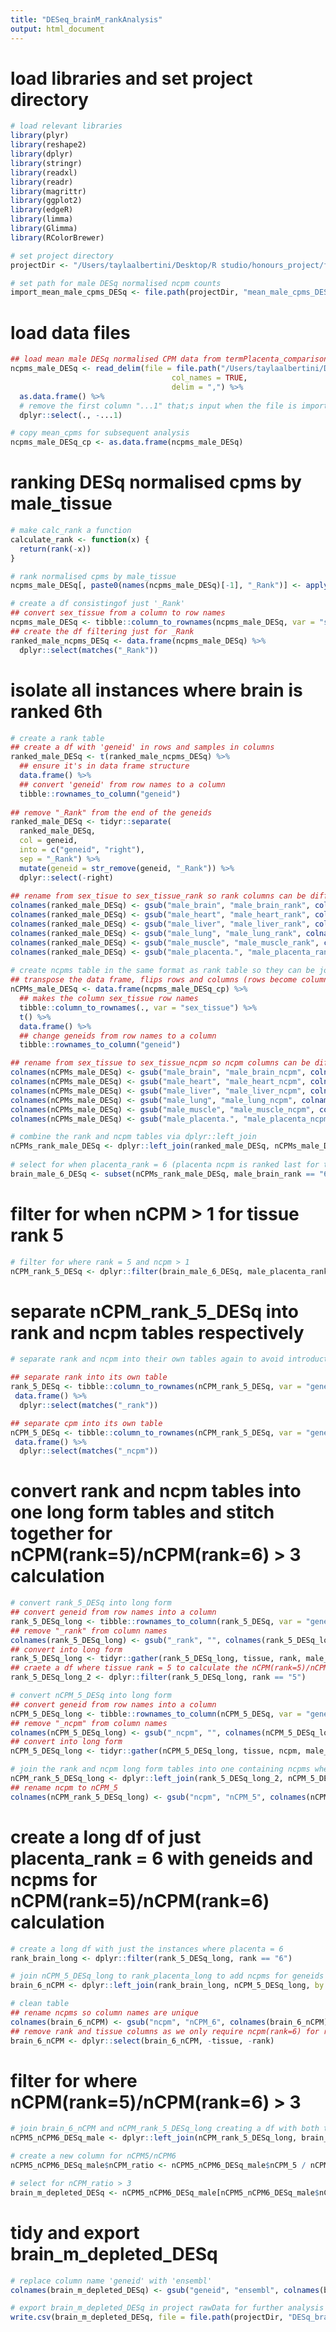 ```yaml
---
title: "DESeq_brainM_rankAnalysis"
output: html_document
---
```


# load libraries and set project directory 
```r
# load relevant libraries 
library(plyr)
library(reshape2)
library(dplyr)
library(stringr)
library(readxl)
library(readr)
library(magrittr)
library(ggplot2)
library(edgeR)
library(limma)
library(Glimma)
library(RColorBrewer)

# set project directory
projectDir <- "/Users/taylaalbertini/Desktop/R studio/honours_project/fetal_comparison/tissue_depletion/rawData"

# set path for male DESq normalised ncpm counts
import_mean_male_cpms_DESq <- file.path(projectDir, "mean_male_cpms_DESq.csv")
```

# load data files
```r
## load mean male DESq normalised CPM data from termPlacenta_comparison analysis
ncpms_male_DESq <- read_delim(file = file.path("/Users/taylaalbertini/Desktop/R studio/honours_project/fetal_comparison/readCounts_analysis/rawData/mean_male_cpms_DESq.csv"),
                                    col_names = TRUE,
                                    delim = ",") %>% 
  as.data.frame() %>%
  # remove the first column "...1" that;s input when the file is imported
  dplyr::select(., -...1)

# copy mean_cpms for subsequent analysis 
ncpms_male_DESq_cp <- as.data.frame(ncpms_male_DESq)
```

# ranking DESq normalised cpms by male_tissue
```r
# make calc_rank a function
calculate_rank <- function(x) {
  return(rank(-x))
}

# rank normalised cpms by male_tissue
ncpms_male_DESq[, paste0(names(ncpms_male_DESq)[-1], "_Rank")] <- apply(ncpms_male_DESq [, -1, drop = FALSE], 2, calculate_rank)

# create a df consistingof just '_Rank'
## convert sex_tissue from a column to row names
ncpms_male_DESq <- tibble::column_to_rownames(ncpms_male_DESq, var = "sex_tissue")
## create the df filtering just for _Rank
ranked_male_ncpms_DESq <- data.frame(ncpms_male_DESq) %>%
  dplyr::select(matches("_Rank"))
```

# isolate all instances where brain is ranked 6th
```r
# create a rank table 
## create a df with 'geneid' in rows and samples in columns
ranked_male_DESq <- t(ranked_male_ncpms_DESq) %>%
  ## ensure it's in data frame structure
  data.frame() %>%
  ## convert 'geneid' from row names to a column
  tibble::rownames_to_column("geneid")  
  
## remove "_Rank" from the end of the geneids
ranked_male_DESq <- tidyr::separate(
  ranked_male_DESq,
  col = geneid,
  into = c("geneid", "right"),
  sep = "_Rank") %>%
  mutate(geneid = str_remove(geneid, "_Rank")) %>%
  dplyr::select(-right)
  
## rename from sex_tisue to sex_tissue_rank so rank columns can be differentiated from ncpm columns when they are combined
colnames(ranked_male_DESq) <- gsub("male_brain", "male_brain_rank", colnames(ranked_male_DESq))
colnames(ranked_male_DESq) <- gsub("male_heart", "male_heart_rank", colnames(ranked_male_DESq))
colnames(ranked_male_DESq) <- gsub("male_liver", "male_liver_rank", colnames(ranked_male_DESq))
colnames(ranked_male_DESq) <- gsub("male_lung", "male_lung_rank", colnames(ranked_male_DESq))
colnames(ranked_male_DESq) <- gsub("male_muscle", "male_muscle_rank", colnames(ranked_male_DESq))
colnames(ranked_male_DESq) <- gsub("male_placenta.", "male_placenta_rank", colnames(ranked_male_DESq))
  
# create ncpms table in the same format as rank table so they can be joined
## transpose the data frame, flips rows and columns (rows become columns and columns become rows)
nCPMs_male_DESq <- data.frame(ncpms_male_DESq_cp) %>%
  ## makes the column sex_tissue row names 
  tibble::column_to_rownames(., var = "sex_tissue") %>%
  t() %>%
  data.frame() %>%
  ## change geneids from row names to a column
  tibble::rownames_to_column("geneid")

## rename from sex_tissue to sex_tissue_ncpm so ncpm columns can be differentiated from rank columns once they are joined into one table
colnames(nCPMs_male_DESq) <- gsub("male_brain", "male_brain_ncpm", colnames(nCPMs_male_DESq))
colnames(nCPMs_male_DESq) <- gsub("male_heart", "male_heart_ncpm", colnames(nCPMs_male_DESq))
colnames(nCPMs_male_DESq) <- gsub("male_liver", "male_liver_ncpm", colnames(nCPMs_male_DESq))
colnames(nCPMs_male_DESq) <- gsub("male_lung", "male_lung_ncpm", colnames(nCPMs_male_DESq))
colnames(nCPMs_male_DESq) <- gsub("male_muscle", "male_muscle_ncpm", colnames(nCPMs_male_DESq))
colnames(nCPMs_male_DESq) <- gsub("male_placenta.", "male_placenta_ncpm", colnames(nCPMs_male_DESq))

# combine the rank and ncpm tables via dplyr::left_join
nCPMs_rank_male_DESq <- dplyr::left_join(ranked_male_DESq, nCPMs_male_DESq, copy = TRUE, by = join_by(geneid))
  
# select for when placenta_rank = 6 (placenta ncpm is ranked last for the given genes)
brain_male_6_DESq <- subset(nCPMs_rank_male_DESq, male_brain_rank == "6")
```

# filter for when nCPM > 1 for tissue rank 5
```r
# filter for where rank = 5 and ncpm > 1
nCPM_rank_5_DESq <- dplyr::filter(brain_male_6_DESq, male_placenta_rank == "5" & male_placenta_ncpm > 1 | male_heart_rank == "5" & male_heart_ncpm > 1 | male_liver_rank == "5" & male_liver_ncpm > 1 | male_lung_rank == "5" & male_lung_ncpm > 1 | male_muscle_rank == "5" & male_muscle_ncpm > 1)
```

# separate nCPM_rank_5_DESq into rank and ncpm tables respectively 
```r
# separate rank and ncpm into their own tables again to avoid introduction of geneid duplicates when the table is converted to long form. Will need to convert the rank and ncpm tables into long form individually and then join them together for nCPM(rank=5)/nCPM(rank=6) > 3 calculations. 

## separate rank into its own table
rank_5_DESq <- tibble::column_to_rownames(nCPM_rank_5_DESq, var = "geneid") %>%
 data.frame() %>%
  dplyr::select(matches("_rank"))

## separate cpm into its own table
nCPM_5_DESq <- tibble::column_to_rownames(nCPM_rank_5_DESq, var = "geneid") %>%
 data.frame() %>%
  dplyr::select(matches("_ncpm"))
```

# convert rank and ncpm tables into one long form tables and stitch together for nCPM(rank=5)/nCPM(rank=6) > 3 calculation
```r
# convert rank_5_DESq into long form
## convert geneid from row names into a column
rank_5_DESq_long <- tibble::rownames_to_column(rank_5_DESq, var = "geneid")
## remove "_rank" from column names 
colnames(rank_5_DESq_long) <- gsub("_rank", "", colnames(rank_5_DESq_long))
## convert into long form
rank_5_DESq_long <- tidyr::gather(rank_5_DESq_long, tissue, rank, male_brain, male_heart, male_liver, male_lung, male_muscle, male_placenta)
## craete a df where tissue rank = 5 to calculate the nCPM(rank=5)/nCPM(rank=6) ratio
rank_5_DESq_long_2 <- dplyr::filter(rank_5_DESq_long, rank == "5")

# convert nCPM_5_DESq into long form
## convert geneid from row names into a column
nCPM_5_DESq_long <- tibble::rownames_to_column(nCPM_5_DESq, var = "geneid")
## remove "_ncpm" from column names
colnames(nCPM_5_DESq_long) <- gsub("_ncpm", "", colnames(nCPM_5_DESq_long))
## convert into long form
nCPM_5_DESq_long <- tidyr::gather(nCPM_5_DESq_long, tissue, ncpm, male_brain, male_heart, male_liver, male_lung, male_muscle, male_placenta)

# join the rank and ncpm long form tables into one containing ncpms where tissue = rank 5 
nCPM_rank_5_DESq_long <- dplyr::left_join(rank_5_DESq_long_2, nCPM_5_DESq_long, by = c("geneid", "tissue"))
## rename ncpm to nCPM_5
colnames(nCPM_rank_5_DESq_long) <- gsub("ncpm", "nCPM_5", colnames(nCPM_rank_5_DESq_long))
```

# create a long df of just placenta_rank = 6 with geneids and ncpms for nCPM(rank=5)/nCPM(rank=6) calculation
```r
# create a long df with just the instances where placenta = 6
rank_brain_long <- dplyr::filter(rank_5_DESq_long, rank == "6")

# join nCPM_5_DESq_long to rank_placenta_long to add ncpms for geneids where placenta rank = 6
brain_6_nCPM <- dplyr::left_join(rank_brain_long, nCPM_5_DESq_long, by = c("geneid", "tissue"))

# clean table 
## rename ncpms so column names are unique
colnames(brain_6_nCPM) <- gsub("ncpm", "nCPM_6", colnames(brain_6_nCPM))
## remove rank and tissue columns as we only require ncpm(rank=6) for ratio calculation
brain_6_nCPM <- dplyr::select(brain_6_nCPM, -tissue, -rank)
```

# filter for where nCPM(rank=5)/nCPM(rank=6) > 3
```r
# join brain_6_nCPM and nCPM_rank_5_DESq_long creating a df with both the nCPMs of rank 5 and 6
nCPM5_nCPM6_DESq_male <- dplyr::left_join(nCPM_rank_5_DESq_long, brain_6_nCPM, by = "geneid")

# create a new column for nCPM5/nCPM6
nCPM5_nCPM6_DESq_male$nCPM_ratio <- nCPM5_nCPM6_DESq_male$nCPM_5 / nCPM5_nCPM6_DESq_male$nCPM_6

# select for nCPM_ratio > 3
brain_m_depleted_DESq <- nCPM5_nCPM6_DESq_male[nCPM5_nCPM6_DESq_male$nCPM_ratio >3,]
```

# tidy and export brain_m_depleted_DESq
```r
# replace column name 'geneid' with 'ensembl'
colnames(brain_m_depleted_DESq) <- gsub("geneid", "ensembl", colnames(brain_m_depleted_DESq))

# export brain_m_depleted_DESq in project rawData for further analysis 
write.csv(brain_m_depleted_DESq, file = file.path(projectDir, "DESq_brainM_depleted.csv"))
```
